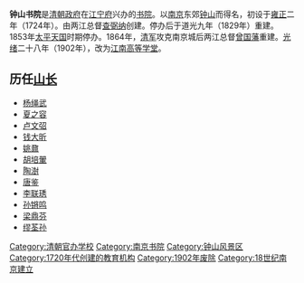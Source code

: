 '''钟山书院'''是[[清朝政府|清朝政府]]在[[江宁府|江宁府]]兴办的[[书院|书院]]。以[[南京|南京]]东郊[[紫金山|钟山]]而得名，初设于[[雍正|雍正]]二年（1724年）。由两江总督[[查弼纳|查弼纳]]创建。停办后于道光九年（1829年）重建。1853年[[太平天国|太平天国]]时期停办。1864年，[[清军|清军]]攻克南京城后两江总督[[曾国藩|曾国藩]]重建。[[光绪|光绪]]二十八年（1902年），改为[[江南高等学堂|江南高等学堂]]。

==历任[[山长|山长]]==
*[[杨绳武|杨绳武]]
*[[夏之容|夏之容]]
*[[卢文弨|卢文弨]]
*[[钱大昕|钱大昕]]
*[[姚鼐|姚鼐]]
*[[胡培翬|胡培翬]]
*[[陶澍|陶澍]]
*[[唐鉴|唐鉴]]
*[[李联琇|李联琇]]
*[[孙锵鸣|孙锵鸣]]
*[[梁鼎芬|梁鼎芬]]
*[[缪荃孙|缪荃孙]]

[[Category:清朝官办学校|Category:清朝官办学校]]
[[Category:南京书院|Category:南京书院]]
[[Category:钟山风景区|Category:钟山风景区]]
[[Category:1720年代创建的教育机构|Category:1720年代创建的教育机构]]
[[Category:1902年废除|Category:1902年废除]]
[[Category:18世纪南京建立|Category:18世纪南京建立]]